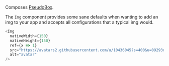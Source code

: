 Composes <a href="/#/PseudoBox">PseudoBox</a>.

The `Img` component provides some sane defaults when wanting to add an img to your app and
accepts all configurations that a typical img would.

```typescript jsx
<Img
  nativeWidth={150}
  nativeHeight={150}
  ref={x => 1}
  src="https://avatars2.githubusercontent.com/u/10436045?s=400&u=09293d4486f1fd66ee75d014821062c20b33e13e&v=4"
  alt="avatar"
/>
```
